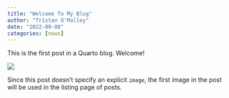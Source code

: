 ```yaml
---
title: "Welcome To My Blog"
author: "Tristan O'Malley"
date: "2022-09-08"
categories: [news]
---
```


This is the first post in a Quarto blog. Welcome!

![](thumbnail.jpg)

Since this post doesn't specify an explicit `image`, the first image in the post will be used in the listing page of posts.
